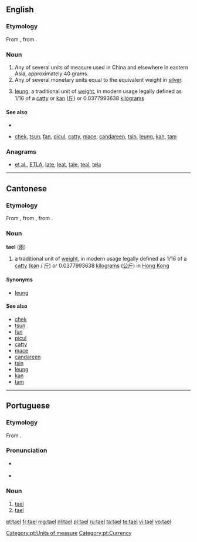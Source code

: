 ==English==

===Etymology===
From {{etyl|pt}} {{term|tael|lang=pt}}, from {{etyl|ms}} {{term|tahil|lang=ms}}.

===Noun===
{{en-noun}}
# Any of several units of measure used in China and elsewhere in eastern Asia, approximately 40 grams.
# Any of several monetary units equal to the equivalent weight in [[silver]].
# {{Hong Kong}} [[leung]], a traditional unit of [[weight]], in modern usage legally defined as 1/16 of a [[catty]] or [[kan]] ([[斤]])  or  0.0377993638 [[kilogram]]s 

====See also====
*{{pedialite}}
* {{sense|Hong Kong units}} [[chek]], [[tsun]], [[fan]], [[picul]], [[catty]], [[mace]], [[candareen]], [[tsin]], [[leung]], [[kan]], [[tam]]

===Anagrams===
* [[et al.#English|et al.]], [[ETLA#English|ETLA]], [[late#English|late]], [[leat#English|leat]], [[tale#English|tale]], [[teal#English|teal]], [[tela#English|tela]]

----

==Cantonese==

===Etymology===
From {{etyl|en|yue}} {{term|tael|lang=en}}, from {{etyl|pt|yue}} {{term|tael|lang=pt}}, from {{etyl|ms|yue}} {{term|tahil|lang=ms}}.

===Noun===
{{yue-noun|HK|HK=tael|tas=兩}} '''tael''' ([[兩]])

# {{Hong Kong|lang=yue}} a traditional unit of [[weight]], in modern usage legally defined as 1/16 of a [[catty]] ([[kan]] / [[斤]]) or 0.0377993638 [[kilogram]]s ([[公斤]]) in [[Hong Kong]]

====Synonyms====
* [[leung]]

====See also====
* [[chek]]
* [[tsun]]
* [[fan]]
* [[picul]]
* [[catty]]
* [[mace]]
* [[candareen]]
* [[tsin]]
* [[leung]]
* [[kan]]
* [[tam]]

----

==Portuguese==

===Etymology===
From {{etyl|ms|pt}} {{term|tahil|lang=ms}}.

===Pronunciation===
* {{a|Portugal}} {{IPA|/tɐ.ˈɛɫ/|lang=pt}}
* {{a|Brazil}} {{IPA|/ta.ˈɛw/|lang=pt}}

===Noun===
{{pt-noun|m|taeis}}

# [[#English|tael]] {{gloss|any of several eastern Asian units of measure}}
# [[#English|tael]] {{gloss|any of several eastern Asian monetary units}}

[[Category:pt:Units of measure]]
[[Category:pt:Currency]]

[[et:tael]]
[[fr:tael]]
[[mg:tael]]
[[nl:tael]]
[[pl:tael]]
[[ru:tael]]
[[ta:tael]]
[[te:tael]]
[[vi:tael]]
[[vo:tael]]